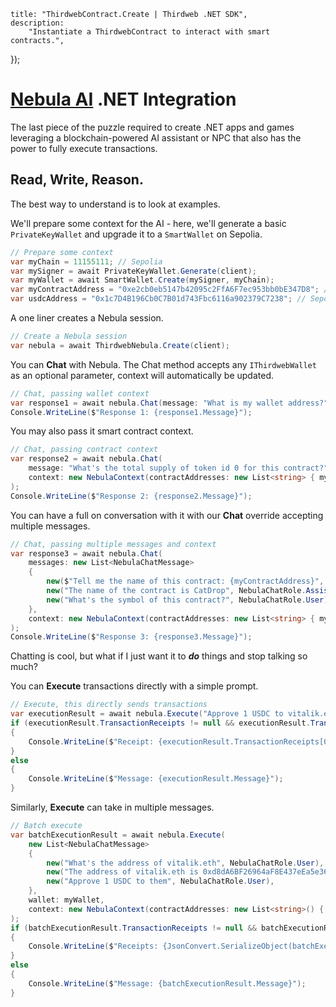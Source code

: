 
	title: "ThirdwebContract.Create | Thirdweb .NET SDK",
	description:
		"Instantiate a ThirdwebContract to interact with smart contracts.",
});

# [Nebula AI](https://thirdweb.com/nebula) .NET Integration
The last piece of the puzzle required to create .NET apps and games leveraging a blockchain-powered AI assistant or NPC that also has the power to fully execute transactions.

## Read, Write, Reason.
The best way to understand is to look at examples.

We'll prepare some context for the AI - here, we'll generate a basic `PrivateKeyWallet` and upgrade it to a `SmartWallet` on Sepolia.
```csharp
// Prepare some context
var myChain = 11155111; // Sepolia
var mySigner = await PrivateKeyWallet.Generate(client);
var myWallet = await SmartWallet.Create(mySigner, myChain);
var myContractAddress = "0xe2cb0eb5147b42095c2FfA6F7ec953bb0bE347D8"; // DropERC1155
var usdcAddress = "0x1c7D4B196Cb0C7B01d743Fbc6116a902379C7238"; // Sepolia USDC
```

A one liner creates a Nebula session.
```csharp
// Create a Nebula session
var nebula = await ThirdwebNebula.Create(client);
```

You can **Chat** with Nebula. The Chat method accepts any `IThirdwebWallet` as an optional parameter, context will automatically be updated.
```csharp
// Chat, passing wallet context
var response1 = await nebula.Chat(message: "What is my wallet address?", wallet: myWallet);
Console.WriteLine($"Response 1: {response1.Message}");
```

You may also pass it smart contract context.
```csharp
// Chat, passing contract context
var response2 = await nebula.Chat(
    message: "What's the total supply of token id 0 for this contract?",
    context: new NebulaContext(contractAddresses: new List<string> { myContractAddress }, chainIds: new List<BigInteger> { myChain })
);
Console.WriteLine($"Response 2: {response2.Message}");
```

You can have a full on conversation with it with our **Chat** override accepting multiple messages.
```csharp
// Chat, passing multiple messages and context
var response3 = await nebula.Chat(
    messages: new List<NebulaChatMessage>
    {
        new($"Tell me the name of this contract: {myContractAddress}", NebulaChatRole.User),
        new("The name of the contract is CatDrop", NebulaChatRole.Assistant),
        new("What's the symbol of this contract?", NebulaChatRole.User),
    },
    context: new NebulaContext(contractAddresses: new List<string> { myContractAddress }, chainIds: new List<BigInteger> { myChain })
);
Console.WriteLine($"Response 3: {response3.Message}");
```

Chatting is cool, but what if I just want it to _**do**_ things and stop talking so much?

You can **Execute** transactions directly with a simple prompt.
```csharp
// Execute, this directly sends transactions
var executionResult = await nebula.Execute("Approve 1 USDC to vitalik.eth", wallet: myWallet, context: new NebulaContext(contractAddresses: new List<string>() { usdcAddress }));
if (executionResult.TransactionReceipts != null && executionResult.TransactionReceipts.Count > 0)
{
    Console.WriteLine($"Receipt: {executionResult.TransactionReceipts[0]}");
}
else
{
    Console.WriteLine($"Message: {executionResult.Message}");
}
```

Similarly, **Execute** can take in multiple messages.
```csharp
// Batch execute
var batchExecutionResult = await nebula.Execute(
    new List<NebulaChatMessage>
    {
        new("What's the address of vitalik.eth", NebulaChatRole.User),
        new("The address of vitalik.eth is 0xd8dA6BF26964aF8E437eEa5e3616511D7G3a3298", NebulaChatRole.Assistant),
        new("Approve 1 USDC to them", NebulaChatRole.User),
    },
    wallet: myWallet,
    context: new NebulaContext(contractAddresses: new List<string>() { usdcAddress })
);
if (batchExecutionResult.TransactionReceipts != null && batchExecutionResult.TransactionReceipts.Count > 0)
{
    Console.WriteLine($"Receipts: {JsonConvert.SerializeObject(batchExecutionResult.TransactionReceipts, Formatting.Indented)}");
}
else
{
    Console.WriteLine($"Message: {batchExecutionResult.Message}");
}
```